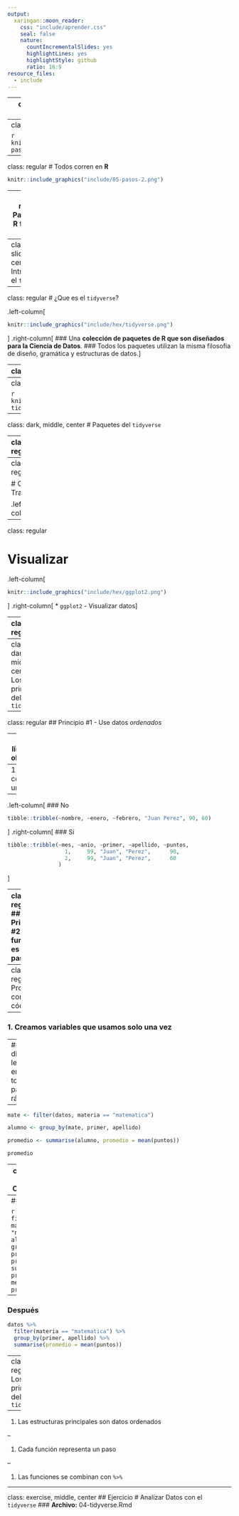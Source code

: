 ```yaml
---
output:
  xaringan::moon_reader:
    css: "include/aprender.css"
    seal: false
    nature:
      countIncrementalSlides: yes
      highlightLines: yes
      highlightStyle: github
      ratio: 16:9
resource_files:
  - include
---
```

---
class: title-slide, middle, center
# Análisis de Datos

---
class: regular
# Pasos del análisis 

```r
knitr::include_graphics("include/05-pasos-1.png")
```

---
class: regular
# Todos corren en **R**

```r
knitr::include_graphics("include/05-pasos-2.png")
```

---
class: regular
#  **Paquetes de R** facilitan el análisis

```r
knitr::include_graphics("include/05-pasos-3.png")
```

---
class: title-slide, middle, center
# Introduciendo el `tidyverse`

---
class: regular
# ¿Que es el `tidyverse`?

.left-column[
```r
knitr::include_graphics("include/hex/tidyverse.png")
```
]
.right-column[
### Una **colección de paquetes de R que son diseñados para la Ciencia de Datos**.
### Todos los paquetes utilizan la misma filosofía de diseño, gramática y estructuras de datos.
]

---
class: regular
# La meta del `tidyverse`

.left-column[
```r
knitr::include_graphics("include/05-meta-tidyverse.png")
```
]
.right-column[
### Resolver problemas complicados mediante la combinación de diferentes piezas que son consistentes unas con otras.
]

---
class: regular
# Lo que cubre el `tidyverse` 

```r
knitr::include_graphics("include/cubre-tidyverse.png")
```

---
class: dark, middle, center
# Paquetes del `tidyverse`

---
class: regular

# Leér

.left-column[
```r
knitr::include_graphics("include/05-paquetes-leer.png")
```
]
.right-column[
* `readr` - Archivos CSV, texto
* `jsonlite` - Archivos JSON
* `readxl` - Archivos Excel
* `rvest` - Páginas Web
* `xml2` - Archivos XML
]

---
class: regular

# Ordenar y Transformar

.left-column[
```r
knitr::include_graphics("include/05-paquetes-ordenar.png")
```
]
.right-column[
* `tidyr` - Ordernar datos
* `dplyr` - Transformar datos
* `stringr` - Manejo de texto
* `lubridate` - Para fechas
* `forcats` - Factoriales
]
---
class: regular

# Visualizar

.left-column[
```r
knitr::include_graphics("include/hex/ggplot2.png")
```
]
.right-column[
* `ggplot2` - Visualizar datos
]

---
class: regular

# Otros

.left-column[
```r
knitr::include_graphics("include/hex/purrr.png")
```
]
.right-column[
* `purrr` - Programación funcional (para ciclos ó repeticiones)
]

---
class: dark, middle, center
# Los principios del `tidyverse`

---
class: regular
## Principio #1 - Use datos *ordenados*

--
1. Cada línea es una observación

--
1. Cada columna es una variable

--

.left-column[
### No
```r
tibble::tribble(~nombre, ~enero, ~febrero, "Juan Perez", 90, 60)
```
]
.right-column[
### Sí
```r
tibble::tribble(~mes, ~anio, ~primer, ~apellido, ~puntos,
                  1,     99, "Juan", "Perez",      90,
                  2,     99, "Juan", "Perez",      60
                )
```
]

---
class: regular
## Principio #2 – Cada función es un paso

.left-column[
#### Seleccione las calificaciones de Matemática 

#### Agrupa por cada primer nombre y apellido

#### Calcule el promedio de las calificationes 

#### Imprime los resultados 
]

.right-column[
 
 
`mate <- filter(datos, materia == "matematica")`

`alumno <- group_by(mate, primer, apellido)`

`promedio <- summarise(alumno, promedio = mean(puntos))`

`promedio`
]

---
class: regular
## Problemas con el código

--
### 1. Creamos variables que usamos solo una vez

--
### 2. Es difícil de leer, y entender, todo los pasos rápidamente.

--

 ```r
mate <- filter(datos, materia == "matematica")

alumno <- group_by(mate, primer, apellido)

promedio <- summarise(alumno, promedio = mean(puntos))

promedio
```

---
class: regular
## Principio #3 - Combine con `%>%`

--
### Antes

 ```r
mate <- filter(datos, materia == "matematica")
alumno <- group_by(mate, primer, apellido)
promedio <- summarise(alumno, promedio = mean(puntos))
promedio
```

--
### Después

```r
datos %>%
  filter(materia == "matematica") %>%
  group_by(primer, apellido) %>%
  summarise(promedio = mean(puntos))
```

---
class: regular
# Los principios del `tidyverse`

--

1. Las estructuras principales son datos ordenados

--

1. Cada función representa un paso

--

1. Las funciones se combinan con `%>%`

---
class: exercise, middle, center
## Ejercicio
# Analizar Datos con el `tidyverse`
### **Archivo:** 04-tidyverse.Rmd
